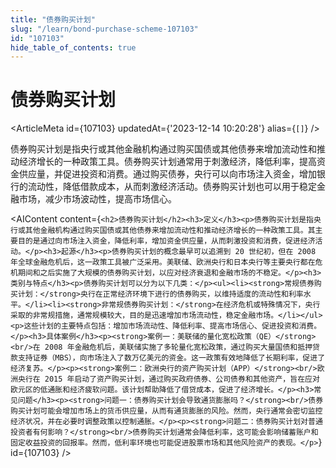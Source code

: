 ```yaml
---
title: "债券购买计划"
slug: "/learn/bond-purchase-scheme-107103"
id: "107103"
hide_table_of_contents: true
---
```



# 债券购买计划

<ArticleMeta id={107103} updatedAt={'2023-12-14 10:20:28'} alias={`[]`} />
<div className='border-solid border-b border-t-0 my-4 border-[var(--ifm-color-gray-300)]' />

债券购买计划是指央行或其他金融机构通过购买国债或其他债券来增加流动性和推动经济增长的一种政策工具。债券购买计划通常用于刺激经济，降低利率，提高资金供应量，并促进投资和消费。通过购买债券，央行可以向市场注入资金，增加银行的流动性，降低借款成本，从而刺激经济活动。债券购买计划也可以用于稳定金融市场，减少市场波动性，提高市场信心。

<AIContent content={`<h2>债券购买计划</h2><h3>定义</h3><p>债券购买计划是指央行或其他金融机构通过购买国债或其他债券来增加流动性和推动经济增长的一种政策工具。其主要目的是通过向市场注入资金，降低利率，增加资金供应量，从而刺激投资和消费，促进经济活动。</p><h3>起源</h3><p>债券购买计划的概念最早可以追溯到 20 世纪初，但在 2008 年全球金融危机后，这一政策工具被广泛采用。美联储、欧洲央行和日本央行等主要央行都在危机期间和之后实施了大规模的债券购买计划，以应对经济衰退和金融市场的不稳定。</p><h3>类别与特点</h3><p>债券购买计划可以分为以下几类：</p><ul><li><strong>常规债券购买计划：</strong>央行在正常经济环境下进行的债券购买，以维持适度的流动性和利率水平。</li><li><strong>非常规债券购买计划：</strong>在经济危机或特殊情况下，央行采取的非常规措施，通常规模较大，目的是迅速增加市场流动性，稳定金融市场。</li></ul><p>这些计划的主要特点包括：增加市场流动性、降低利率、提高市场信心、促进投资和消费。</p><h3>具体案例</h3><p><strong>案例一：美联储的量化宽松政策（QE）</strong><br/>在 2008 年金融危机后，美联储实施了多轮量化宽松政策，通过购买大量国债和抵押贷款支持证券（MBS），向市场注入了数万亿美元的资金。这一政策有效地降低了长期利率，促进了经济复苏。</p><p><strong>案例二：欧洲央行的资产购买计划（APP）</strong><br/>欧洲央行在 2015 年启动了资产购买计划，通过购买政府债券、公司债券和其他资产，旨在应对欧元区的低通胀和经济疲软问题。该计划帮助降低了借贷成本，促进了经济增长。</p><h3>常见问题</h3><p><strong>问题一：债券购买计划会导致通货膨胀吗？</strong><br/>债券购买计划可能会增加市场上的货币供应量，从而有通货膨胀的风险。然而，央行通常会密切监控经济状况，并在必要时调整政策以控制通胀。</p><p><strong>问题二：债券购买计划对普通投资者有何影响？</strong><br/>债券购买计划通常会降低利率，这可能会影响储蓄账户和固定收益投资的回报率。然而，低利率环境也可能促进股票市场和其他风险资产的表现。</p>`} id={107103} />
